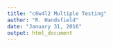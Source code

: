```yaml
---
title: "c6w4l2 Multiple Testing"
author: "R. Handsfield"
date: "January 31, 2016"
output: html_document
---
```


#